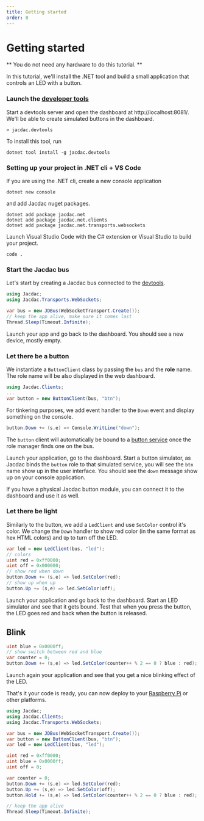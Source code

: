 ```yaml
---
title: Getting started
order: 0
---
```


# Getting started

** You do not need any hardware to do this tutorial. **

In this tutorial, we'll install the .NET tool and build a small
application that controls an LED with a button.

### Launch the [developer tools](/clients/dotnet/devtools/)

Start a devtools server and open the dashboard at http://localhost:8081/.
We'll be able to create simulated buttons in the dashboard.

```
> jacdac.devtools
```

To install this tool, run

```
dotnet tool install -g jacdac.devtools
```

### Setting up your project in .NET cli + VS Code

If you are using the .NET cli, create a new console application

```
dotnet new console
```

and add Jacdac nuget packages.

```
dotnet add package jacdac.net
dotnet add package jacdac.net.clients
dotnet add package jacdac.net.transports.websockets
```

Launch Visual Studio Code with the C# extension or Visual Studio to build your project.
```
code .
```

### Start the Jacdac bus

Let's start by creating a Jacdac bus connected to the [devtools](/clients/dotnet/devtools/).

```cs
using Jacdac;
using Jacdac.Transports.WebSockets;

var bus = new JDBus(WebSocketTransport.Create());
// keep the app alive, make sure it comes last
Thread.Sleep(Timeout.Infinite);
```

Launch your app and go back to the dashboard. You should see a new device, 
mostly empty.

### Let there be a button

We instantiate a `ButtonClient` class by passing the `bus`
and the **role** name. The role name will be also displayed in the 
web dashboard.

```cs
using Jacdac.Clients;
...
var button = new ButtonClient(bus, "btn");
```

For tinkering purposes, we add event handler to the `Down` event 
and display something on the console.

```cs
button.Down += (s,e) => Console.WritLine("down");
```

The `button` client will automatically be bound to a [button service](/services/button/)
once the role manager finds one on the bus. 

Launch your application, go to the dashboard. 
Start a button simulator, as Jacdac binds the `button` role to that simulated service, you will
see the `btn` name show up in the user interface.
You should see the `down` message show up on your console application.

If you have a physical Jacdac button module, you can connect it to the dashboard and use it as well.

### Let there be light

Similarly to the button, we add a `LedClient` and use `SetColor` control it's color.
We change the `Down` handler to show red color (in the same format as hex HTML colors)
and `Up` to turn off the LED.

```cs
var led = new LedClient(bus, "led");
// colors
uint red = 0xff0000;
uint off = 0x000000;
// show red when down
button.Down += (s,e) => led.SetColor(red);
// show up when up
button.Up += (s,e) => led.SetColor(off);
```

Launch your application and go back to the dashboard. 
Start an LED simulator and see that it gets bound. Test that when you press the button,
the LED goes red and back when the button is released.

## Blink

```cs
uint blue = 0x0000ff;
// show switch between red and blue
var counter = 0;
button.Down += (s,e) => led.SetColor(counter++ % 2 == 0 ? blue : red);
```

Launch again your application and see that you get a nice blinking effect of the LED.

That's it your code is ready, you can now deploy to your [Raspberry Pi](/clients/dotnet/pi/) or other platforms.

```cs
using Jacdac;
using Jacdac.Clients;
using Jacdac.Transports.WebSockets;

var bus = new JDBus(WebSocketTransport.Create());
var button = new ButtonClient(bus, "btn");
var led = new LedClient(bus, "led");

uint red = 0xff0000;
uint blue = 0x0000ff;
uint off = 0;

var counter = 0;
button.Down += (s,e) => led.SetColor(red);
button.Up += (s,e) => led.SetColor(off);
button.Hold += (s,e) => led.SetColor(counter++ % 2 == 0 ? blue : red);

// keep the app alive
Thread.Sleep(Timeout.Infinite);
```

